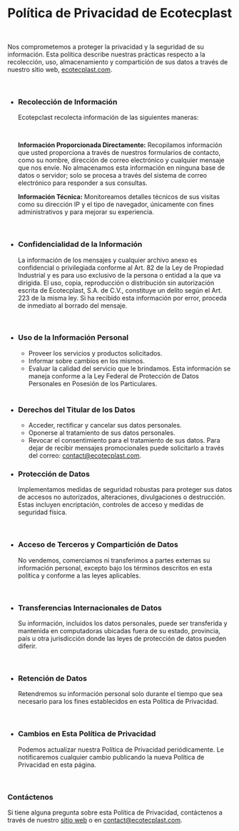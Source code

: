# Política de Privacidad de Ecotecplast

<br />

Nos comprometemos a proteger la privacidad y la seguridad
de su información. Esta política describe nuestras prácticas respecto a la recolección,
uso, almacenamiento y compartición de sus datos a través de nuestro sitio web,
[ecotecplast.com](/).

<br />

- ### Recolección de Información

  Ecotepclast recolecta información de las siguientes maneras:

  <br />

  **Información Proporcionada Directamente:** Recopilamos información que usted proporciona
  a través de nuestros formularios de contacto, como su nombre, dirección de correo
  electrónico y cualquier mensaje que nos envíe. No almacenamos esta información
  en ninguna base de datos o servidor; solo se procesa a través del sistema de correo
  electrónico para responder a sus consultas.

  **Información Técnica:** Monitoreamos detalles técnicos de sus visitas como su
  dirección IP y el tipo de navegador, únicamente con fines administrativos y para
  mejorar su experiencia.

  <br />

- ### Confidencialidad de la Información

  La información de los mensajes y cualquier archivo anexo es confidencial o privilegiada conforme al Art. 82 de la Ley de Propiedad Industrial y es para uso exclusivo de la persona o entidad a la que va dirigida. El uso, copia, reproducción o distribución sin autorización escrita de Ecotecplast, S.A. de C.V., constituye un delito según el Art. 223 de la misma ley. Si ha recibido esta información por error, proceda de inmediato al borrado del mensaje.

  <br />

- ### Uso de la Información Personal

  - Proveer los servicios y productos solicitados.
  - Informar sobre cambios en los mismos.
  - Evaluar la calidad del servicio que le brindamos.
    Esta información se maneja conforme a la Ley Federal de Protección de Datos Personales en Posesión de los Particulares.

  <br />

- ### Derechos del Titular de los Datos

  - Acceder, rectificar y cancelar sus datos personales.
  - Oponerse al tratamiento de sus datos personales.
  - Revocar el consentimiento para el tratamiento de sus datos.
    Para dejar de recibir mensajes promocionales puede solicitarlo a través del correo: contact@ecotecplast.com.
    <br />

- ### Protección de Datos

  Implementamos medidas de seguridad robustas para proteger sus datos de accesos no autorizados, alteraciones, divulgaciones o destrucción. Estas incluyen encriptación, controles de acceso y medidas de seguridad física.

  <br />

- ### Acceso de Terceros y Compartición de Datos

  No vendemos, comerciamos ni transferimos a partes externas su información personal, excepto bajo los términos descritos en esta política y conforme a las leyes aplicables.

  <br />

- ### Transferencias Internacionales de Datos

  Su información, incluidos los datos personales, puede ser transferida y mantenida en computadoras ubicadas fuera de su estado, provincia, país u otra jurisdicción donde las leyes de protección de datos pueden diferir.

  <br />

- ### Retención de Datos

  Retendremos su información personal solo durante el tiempo que sea necesario para los fines establecidos en esta Política de Privacidad.

  <br />

- ### Cambios en Esta Política de Privacidad

  Podemos actualizar nuestra Política de Privacidad periódicamente. Le notificaremos cualquier cambio publicando la nueva Política de Privacidad en esta página.

  <br />

### Contáctenos

Si tiene alguna pregunta sobre esta Política de Privacidad, contáctenos a través de nuestro [sitio web](/contacto) o en contact@ecotecplast.com.
